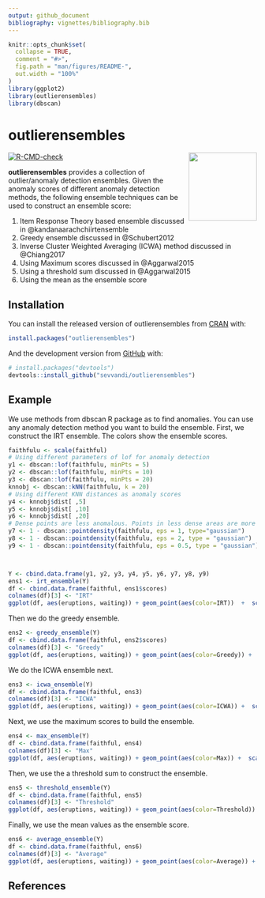 ```yaml
---
output: github_document
bibliography: vignettes/bibliography.bib
---
```


<!-- README.md is generated from README.Rmd. Please edit that file -->

```r
knitr::opts_chunk$set(
  collapse = TRUE,
  comment = "#>",
  fig.path = "man/figures/README-",
  out.width = "100%"
)
library(ggplot2)
library(outlierensembles)
library(dbscan)
```

# outlierensembles
<img src='man/figures/logo.png' align="right" height="138" />

 <!-- badges: start -->
  [![R-CMD-check](https://github.com/sevvandi/outlierensembles/actions/workflows/R-CMD-check.yaml/badge.svg)](https://github.com/sevvandi/outlierensembles/actions/workflows/R-CMD-check.yaml)
  <!-- badges: end -->

**outlierensembles** provides a collection of outlier/anomaly detection ensembles. Given the anomaly scores of different anomaly detection methods, the following ensemble techniques can be used to construct an ensemble score:

1. Item Response Theory based ensemble discussed in @kandanaarachchiirtensemble
2. Greedy ensemble discussed in @Schubert2012
3. Inverse Cluster Weighted Averaging (ICWA) method discussed in @Chiang2017
4. Using Maximum scores discussed in @Aggarwal2015
5. Using a threshold sum discussed in @Aggarwal2015
6. Using the mean as the ensemble score


## Installation

You can install the released version of outlierensembles from [CRAN](https://CRAN.R-project.org) with:

``` r
install.packages("outlierensembles")
```

And the development version from [GitHub](https://github.com/) with:

``` r
# install.packages("devtools")
devtools::install_github("sevvandi/outlierensembles")
```
## Example
We use methods from dbscan R package as to find anomalies. You can use any anomaly detection method you want to build the ensemble.  First, we construct the IRT ensemble. The colors show the ensemble scores. 
```r
faithfulu <- scale(faithful)
# Using different parameters of lof for anomaly detection
y1 <- dbscan::lof(faithfulu, minPts = 5)
y2 <- dbscan::lof(faithfulu, minPts = 10)
y3 <- dbscan::lof(faithfulu, minPts = 20)
knnobj <- dbscan::kNN(faithfulu, k = 20)
# Using different KNN distances as anomaly scores
y4 <- knnobj$dist[ ,5]
y5 <- knnobj$dist[ ,10]
y6 <- knnobj$dist[ ,20]
# Dense points are less anomalous. Points in less dense areas are more anomalous. Hence 1 - pointdensity is used.
y7 <- 1 - dbscan::pointdensity(faithfulu, eps = 1, type="gaussian")
y8 <- 1 - dbscan::pointdensity(faithfulu, eps = 2, type = "gaussian")
y9 <- 1 - dbscan::pointdensity(faithfulu, eps = 0.5, type = "gaussian")



Y <- cbind.data.frame(y1, y2, y3, y4, y5, y6, y7, y8, y9)
ens1 <- irt_ensemble(Y)
df <- cbind.data.frame(faithful, ens1$scores)
colnames(df)[3] <- "IRT"
ggplot(df, aes(eruptions, waiting)) + geom_point(aes(color=IRT))  +  scale_color_gradient(low="yellow", high="red") 
```

Then we do the greedy ensemble. 
```r
ens2 <- greedy_ensemble(Y)
df <- cbind.data.frame(faithful, ens2$scores)
colnames(df)[3] <- "Greedy"
ggplot(df, aes(eruptions, waiting)) + geom_point(aes(color=Greedy)) +  scale_color_gradient(low="yellow", high="red") 
```


We do the ICWA ensemble next.
```r
ens3 <- icwa_ensemble(Y)
df <- cbind.data.frame(faithful, ens3)
colnames(df)[3] <- "ICWA"
ggplot(df, aes(eruptions, waiting)) + geom_point(aes(color=ICWA)) +  scale_color_gradient(low="yellow", high="red") 
```

Next, we use the maximum scores to build the ensemble.
```r
ens4 <- max_ensemble(Y)
df <- cbind.data.frame(faithful, ens4)
colnames(df)[3] <- "Max"
ggplot(df, aes(eruptions, waiting)) + geom_point(aes(color=Max)) +  scale_color_gradient(low="yellow", high="red") 
```

Then, we use the a threshold sum to construct the ensemble.
```r
ens5 <- threshold_ensemble(Y)
df <- cbind.data.frame(faithful, ens5)
colnames(df)[3] <- "Threshold"
ggplot(df, aes(eruptions, waiting)) + geom_point(aes(color=Threshold)) +  scale_color_gradient(low="yellow", high="red") 
```

Finally, we use the mean values as the ensemble score. 
```r
ens6 <- average_ensemble(Y)
df <- cbind.data.frame(faithful, ens6)
colnames(df)[3] <- "Average"
ggplot(df, aes(eruptions, waiting)) + geom_point(aes(color=Average)) +  scale_color_gradient(low="yellow", high="red") 
```

## References
